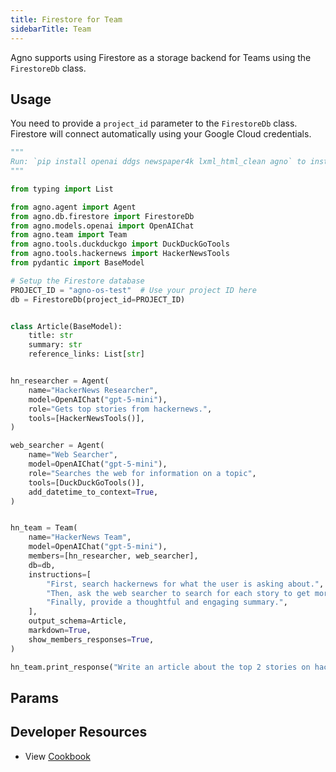 ```yaml
---
title: Firestore for Team
sidebarTitle: Team
---
```


Agno supports using Firestore as a storage backend for Teams using the `FirestoreDb` class.

## Usage

You need to provide a `project_id` parameter to the `FirestoreDb` class. Firestore will connect automatically using your Google Cloud credentials.

```python firestore_for_team.py
"""
Run: `pip install openai ddgs newspaper4k lxml_html_clean agno` to install the dependencies
"""

from typing import List

from agno.agent import Agent
from agno.db.firestore import FirestoreDb
from agno.models.openai import OpenAIChat
from agno.team import Team
from agno.tools.duckduckgo import DuckDuckGoTools
from agno.tools.hackernews import HackerNewsTools
from pydantic import BaseModel

# Setup the Firestore database
PROJECT_ID = "agno-os-test"  # Use your project ID here
db = FirestoreDb(project_id=PROJECT_ID)


class Article(BaseModel):
    title: str
    summary: str
    reference_links: List[str]


hn_researcher = Agent(
    name="HackerNews Researcher",
    model=OpenAIChat("gpt-5-mini"),
    role="Gets top stories from hackernews.",
    tools=[HackerNewsTools()],
)

web_searcher = Agent(
    name="Web Searcher",
    model=OpenAIChat("gpt-5-mini"),
    role="Searches the web for information on a topic",
    tools=[DuckDuckGoTools()],
    add_datetime_to_context=True,
)


hn_team = Team(
    name="HackerNews Team",
    model=OpenAIChat("gpt-5-mini"),
    members=[hn_researcher, web_searcher],
    db=db,
    instructions=[
        "First, search hackernews for what the user is asking about.",
        "Then, ask the web searcher to search for each story to get more information.",
        "Finally, provide a thoughtful and engaging summary.",
    ],
    output_schema=Article,
    markdown=True,
    show_members_responses=True,
)

hn_team.print_response("Write an article about the top 2 stories on hackernews")
```

## Params

<Snippet file="db-firestore-params.mdx" />

## Developer Resources

- View [Cookbook](https://github.com/agno-agi/agno/tree/main/cookbook/db/firestore/firestore_for_team.py)